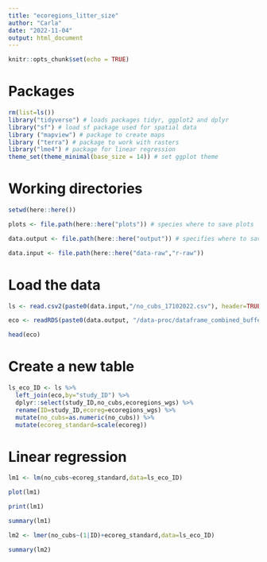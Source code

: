 ```yaml
---
title: "ecoregions_litter_size"
author: "Carla"
date: "2022-11-04"
output: html_document
---
```

```r
knitr::opts_chunk$set(echo = TRUE)
```

# Packages 

```r
rm(list=ls())
library("tidyverse") # loads packages tidyr, ggplot2 and dplyr
library("sf") # load sf package used for spatial data
library ("mapview") # package to create maps
library ("terra") # package to work with rasters
library("lme4") # package for linear regression
theme_set(theme_minimal(base_size = 14)) # set ggplot theme 
```

# Working directories 
``` r

setwd(here::here())

plots <- file.path(here::here("plots")) # species where to save plots

data.output <- file.path(here::here("output")) # specifies where to save outputs

data.input <- file.path(here::here("data-raw","r-raw")) 

```

# Load the data

``` r

ls <- read.csv2(paste0(data.input,"/no_cubs_17102022.csv"), header=TRUE, sep=";", dec = ".")

eco <- readRDS(paste0(data.output, "/data-proc/dataframe_combined_buffer_eco2022-11-04.rds"))

head(eco)
```

# Create a new table

``` r
ls_eco_ID <- ls %>%
  left_join(eco,by="study_ID") %>%
  dplyr::select(study_ID,no_cubs,ecoregions_wgs) %>%
  rename(ID=study_ID,ecoreg=ecoregions_wgs) %>%
  mutate(no_cubs=as.numeric(no_cubs)) %>%
  mutate(ecoreg_standard=scale(ecoreg))
```
# Linear regression

``` r
lm1 <- lm(no_cubs~ecoreg_standard,data=ls_eco_ID)

plot(lm1)

print(lm1)

summary(lm1)

lm2 <- lmer(no_cubs~(1|ID)+ecoreg_standard,data=ls_eco_ID)

summary(lm2)
```

